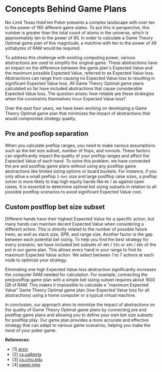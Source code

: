 # Concepts Behind Game Plans

No-Limit Texas Hold'em Poker presents a complex landscape with over ten to the power of 165 different game states. To put this in perspective, this number is greater than the total count of atoms in the universe, which is approximately ten to the power of 80. In order to calculate a Game Theory Optimal game plan of this magnitude, a machine with ten to the power of 49 yottabytes of RAM would be required.

To address this challenge with existing computing power, various abstractions are used to simplify the original game. These abstractions have an impact on the difference between the game plan's Expected Value and the maximum possible Expected Value, referred to as Expected Value loss. Abstractions can range from causing no Expected Value loss to resulting in significant Expected Value loss. All Game Theory Optimal game plans calculated so far have included abstractions that cause considerable Expected Value loss. The question arises: how reliable are these strategies when the constraints themselves incur Expected Value loss?

Over the past four years, we have been working on developing a Game Theory Optimal game plan that minimizes the impact of abstractions that would compromise strategy quality.

## Pre and posflop separation

When you calculate preflop ranges, you need to make various assumptions such as the bet size subset, number of flops, and runouts. These factors can significantly impact the quality of your preflop ranges and affect the Expected Value of each hand. To solve this problem, we have connected the pre and postflop game plans without using any postflop game abstractions like limited sizing options or board buckets. For instance, if you only allow a small preflop `3-bet` size and large postflop raise sizes, a preflop solver is more likely to trap high equity hands like `KK` / `AA` against open raises. It is essential to determine optimal bet sizing subsets in relation to all possible postflop scenarios to avoid significant Expected Value cost.

## Custom postflop bet size subset

Different hands have their highest Expected Value for a specific action, but many hands can maintain decent Expected Value when considering a different action. This is directly related to the number of possible future trees, as well as stack size, SPR, and range size. Another factor is the gap between each potential bet sizing. To help you find the best strategy for every scenario, we have included bet subsets of `40%` / `55%` or `40%` / `80%` of the pot in our game plan. This allows every hand in your range to find its maximum Expected Value action. We select between 1 to 7 actions at each node to optimize your strategy.

Eliminating one high Expected Value loss abstraction significantly increases the computer RAM needed for calculation. For example, connecting the pre/postflop game plan with a simple bet sizing subset requires about 1600 GB of RAM. This makes it impossible to calculate a "maximum Expected Value" Game Theory Optimal game plan (low-Expected Value loss for all abstractions) using a home computer or a typical virtual machine.

In conclusion, our approach aims to minimize the impact of abstractions on the quality of Game Theory Optimal game plans by connecting pre and postflop game plans and allowing you to define your own bet size subsets for postflop play. Our game plan provides a more accurate and effective strategy that can adapt to various game scenarios, helping you make the most of your poker game.

**References**:

- [1] [arxiv](https://arxiv.org/pdf/1510.08578.pdf)
- [2] [cs.ualberta](https://poker.cs.ualberta.ca/publications/2013-techreport-nl-size.pdf)
- [3] [cs.cmu.edu](https://www.cs.cmu.edu/~noamb/papers/15-AAMAS-Tartanian7.pdf)
- [4] [paper.nips](https://papers.nips.cc/paper/2017/file/7fe1f8abaad094e0b5cb1b01d712)
